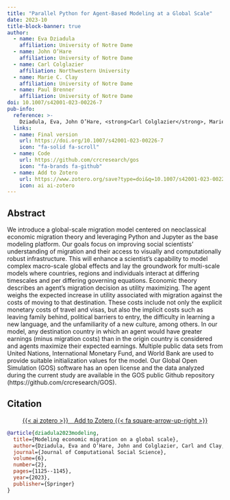 ```yaml
---
title: "Parallel Python for Agent-Based Modeling at a Global Scale"
date: 2023-10
title-block-banner: true
author:
  - name: Eva Dziadula
    affiliation: University of Notre Dame
  - name: John O’Hare
    affiliation: University of Notre Dame
  - name: Carl Colglazier
    affiliation: Northwestern University
  - name: Marie C. Clay
    affiliation: University of Notre Dame
  - name: Paul Brenner
    affiliation: University of Notre Dame
doi: 10.1007/s42001-023-00226-7
pub-info:
  reference: >-
    Dziadula, Eva, John O’Hare, <strong>Carl Colglazier</strong>, Marie C. Clay, and Paul Brenner. "Modeling economic migration on a global scale." <em>Journal of Computational Social Science</em> 6, no. 2 (2023): 1125-1145.
  links:
  - name: Final version
    url: https://doi.org/10.1007/s42001-023-00226-7
    icon: "fa-solid fa-scroll"
  - name: Code
    url: https://github.com/crcresearch/gos
    icon: "fa-brands fa-github"
  - name: Add to Zotero
    url: https://www.zotero.org/save?type=doi&q=10.1007/s42001-023-00226-7
    icon: ai ai-zotero
---
```


## Abstract

We introduce a global-scale migration model centered on neoclassical economic migration theory and leveraging Python and Jupyter as the base modeling platform. Our goals focus on improving social scientists’ understanding of migration and their access to visually and computationally robust infrastructure. This will enhance a scientist’s capability to model complex macro-scale global effects and lay the groundwork for multi-scale models where countries, regions and individuals interact at differing timescales and per differing governing equations. Economic theory describes an agent’s migration decision as utility maximizing. The agent weighs the expected increase in utility associated with migration against the costs of moving to that destination. These costs include not only the explicit monetary costs of travel and visas, but also the implicit costs such as leaving family behind, political barriers to entry, the difficulty in learning a new language, and the unfamiliarity of a new culture, among others. In our model, any destination country in which an agent would have greater earnings (minus migration costs) than in the origin country is considered and agents maximize their expected earnings. Multiple public data sets from United Nations, International Monetary Fund, and World Bank are used to provide suitable initialization values for the model. Our Global Open Simulation (GOS) software has an open license and the data analyzed during the current study are available in the GOS public Github repository (https://github.com/crcresearch/GOS).

## Citation

<p class="buttons" style="text-align:center;">
<a class="btn btn-danger" target="_blank" href="https://www.zotero.org/save?type=doi&q=10.1145/3145574.3145588">{{< ai zotero >}}&emsp;Add to Zotero {{< fa square-arrow-up-right >}}</a>
</p>

```bibtex
@article{dziadula2023modeling,
  title={Modeling economic migration on a global scale},
  author={Dziadula, Eva and O’Hare, John and Colglazier, Carl and Clay, Marie C and Brenner, Paul},
  journal={Journal of Computational Social Science},
  volume={6},
  number={2},
  pages={1125--1145},
  year={2023},
  publisher={Springer}
}
```